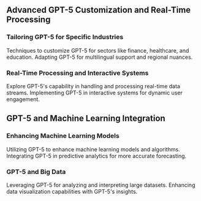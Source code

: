 ## Advanced GPT-5 Customization and Real-Time Processing

### Tailoring GPT-5 for Specific Industries

<CardGroup cols={2}>
  <Card
    title="Industry-Specific Customization"
    icon="industry"
    href="https://mintlify.com/docs/gpt5/industry-customization"
  >
    Techniques to customize GPT-5 for sectors like finance, healthcare, and education.
  </Card>
  <Card
    title="Language and Localization"
    icon="globe"
    href="https://mintlify.com/docs/gpt5/language-localization"
  >
    Adapting GPT-5 for multilingual support and regional nuances.
  </Card>
</CardGroup>

### Real-Time Processing and Interactive Systems

<CardGroup cols={2}>
  <Card
    title="Real-Time Data Handling"
    icon="sync-alt"
    href="https://mintlify.com/docs/gpt5/real-time-data"
  >
    Explore GPT-5's capability in handling and processing real-time data streams.
  </Card>
  <Card
    title="Interactive AI Systems"
    icon="comments"
    href="https://mintlify.com/docs/gpt5/interactive-systems"
  >
    Implementing GPT-5 in interactive systems for dynamic user engagement.
  </Card>
</CardGroup>

## GPT-5 and Machine Learning Integration

### Enhancing Machine Learning Models

<CardGroup cols={2}>
  <Card
    title="ML Model Improvement"
    icon="brain"
    href="https://mintlify.com/docs/gpt5/ml-model-improvement"
  >
    Utilizing GPT-5 to enhance machine learning models and algorithms.
  </Card>
  <Card
    title="Predictive Analytics"
    icon="chart-line"
    href="https://mintlify.com/docs/gpt5/predictive-analytics"
  >
    Integrating GPT-5 in predictive analytics for more accurate forecasting.
  </Card>
</CardGroup>

### GPT-5 and Big Data

<CardGroup cols={2}>
  <Card
    title="Big Data Analysis"
    icon="database"
    href="https://mintlify.com/docs/gpt5/big-data"
  >
    Leveraging GPT-5 for analyzing and interpreting large datasets.
  </Card>
  <Card
    title="Data Visualization"
    icon="chart-pie"
    href="https://mintlify.com/docs/gpt5/data-visualization"
  >
    Enhancing data visualization capabilities with GPT-5's insights.
  </Card>
</CardGroup>
